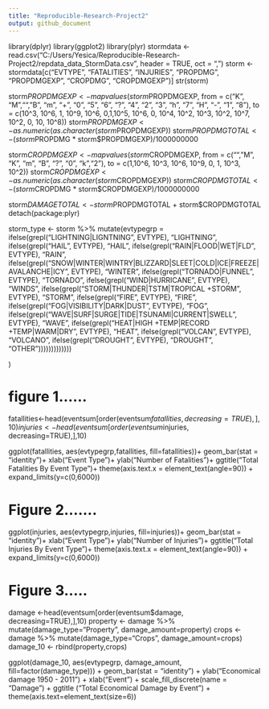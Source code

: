 ---
title: "Reproducible-Research-Project2"
output: github_document
---
library(dplyr)
library(ggplot2)
library(plyr)
stormdata <- read.csv("C:/Users/Yesica/Reproducible-Research-Project2/repdata_data_StormData.csv", header = TRUE, oct = ",")
storm <- stormdata[c("EVTYPE", "FATALITIES", "INJURIES", "PROPDMG", "PROPDMGEXP", "CROPDMG", "CROPDMGEXP")]
str(storm)

storm$PROPDMGEXP <- mapvalues(storm$PROPDMGEXP, from = c("K", "M","", "B", "m", "+", "0", "5", "6", "?", "4", "2", "3", "h", "7", "H", "-", "1", "8"), to = c(10^3, 10^6, 1, 10^9, 10^6, 0,1,10^5, 10^6, 0, 10^4, 10^2, 10^3, 10^2, 10^7, 10^2, 0, 10, 10^8))
storm$PROPDMGEXP <- as.numeric(as.character(storm$PROPDMGEXP))
storm$PROPDMGTOTAL <- (storm$PROPDMG * storm$PROPDMGEXP)/1000000000

storm$CROPDMGEXP <- mapvalues(storm$CROPDMGEXP, from = c("","M", "K", "m", "B", "?", "0", "k","2"), to = c(1,10^6, 10^3, 10^6, 10^9, 0, 1, 10^3, 10^2))
storm$CROPDMGEXP <- as.numeric(as.character(storm$CROPDMGEXP))
storm$CROPDMGTOTAL <- (storm$CROPDMG * storm$CROPDMGEXP)/1000000000

storm$DAMAGETOTAL <- storm$PROPDMGTOTAL + storm$CROPDMGTOTAL
detach(package:plyr)

storm_type <- storm %>%
  mutate(evtypegrp = 
           ifelse(grepl("LIGHTNING|LIGNTNING", EVTYPE), "LIGHTNING",
                  ifelse(grepl("HAIL", EVTYPE), "HAIL",
                         ifelse(grepl("RAIN|FLOOD|WET|FLD", EVTYPE), "RAIN",
                                ifelse(grepl("SNOW|WINTER|WINTRY|BLIZZARD|SLEET|COLD|ICE|FREEZE|AVALANCHE|ICY", EVTYPE), "WINTER",
                                       ifelse(grepl("TORNADO|FUNNEL", EVTYPE), "TORNADO",
                                              ifelse(grepl("WIND|HURRICANE", EVTYPE), "WINDS",
                                                     ifelse(grepl("STORM|THUNDER|TSTM|TROPICAL +STORM", EVTYPE), "STORM",
                                                            ifelse(grepl("FIRE", EVTYPE), "FIRE",
                                                                   ifelse(grepl("FOG|VISIBILITY|DARK|DUST", EVTYPE), "FOG",
                                                                          ifelse(grepl("WAVE|SURF|SURGE|TIDE|TSUNAMI|CURRENT|SWELL", EVTYPE), "WAVE",
                                                                                 ifelse(grepl("HEAT|HIGH +TEMP|RECORD +TEMP|WARM|DRY", EVTYPE), "HEAT",
                                                                                        ifelse(grepl("VOLCAN", EVTYPE), "VOLCANO",
                                                                                               ifelse(grepl("DROUGHT", EVTYPE), "DROUGHT",
                                                                                                      "OTHER")))))))))))))
         
  )

# figure 1......

fatallities<-head(eventsum[order(eventsum$fatallities, decreasing=TRUE),],10)
injuries<-head(eventsum[order(eventsum$injuries, decreasing=TRUE),],10)


ggplot(fatallities, aes(evtypegrp,fatallities, fill=fatallities))+
  geom_bar(stat = "identity")+
  xlab("Event Type")+ ylab("Number of Fatalities")+
  ggtitle("Total Fatalities By Event Type")+
  theme(axis.text.x = element_text(angle=90)) +
  expand_limits(y=c(0,6000))

# Figure 2.......

ggplot(injuries, aes(evtypegrp,injuries, fill=injuries))+
  geom_bar(stat = "identity")+
  xlab("Event Type")+ ylab("Number of Injuries")+
  ggtitle("Total Injuries By Event Type")+
  theme(axis.text.x = element_text(angle=90)) +
  expand_limits(y=c(0,6000))

# Figure 3.....

damage <-head(eventsum[order(eventsum$damage, decreasing=TRUE),],10)
property <- damage %>% mutate(damage_type="Property", damage_amount=property)
crops <- damage %>% mutate(damage_type="Crops", damage_amount=crops)
damage_10 <- rbind(property,crops)

ggplot(damage_10, aes(evtypegrp, damage_amount, fill=factor(damage_type))) +
  geom_bar(stat = "identity") + 
  ylab("Economical damage 1950 - 2011") +
  xlab("Event") +
  scale_fill_discrete(name = "Damage") +
  ggtitle ("Total Economical Damage by Event") +
  theme(axis.text=element_text(size=6))
